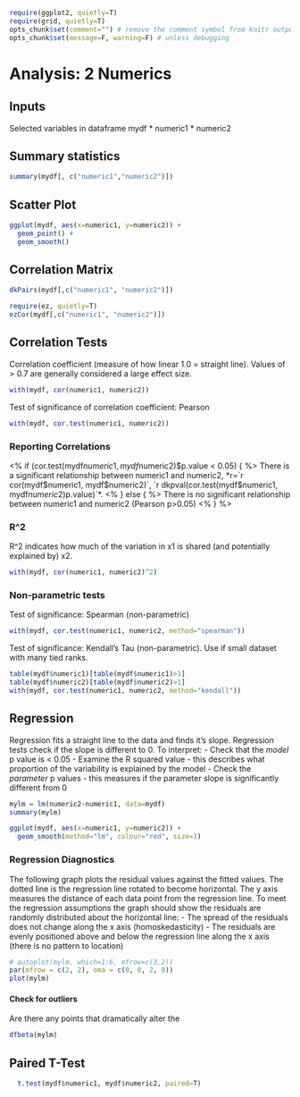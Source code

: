 ```r
require(ggplot2, quietly=T)
require(grid, quietly=T)
opts_chunk$set(comment="") # remove the comment symbol from knitr output
opts_chunk$set(message=F, warning=F) # unless debugging
```

# Analysis: 2 Numerics

## Inputs

Selected variables in dataframe mydf
* numeric1
* numeric2

## Summary statistics

```r
summary(mydf[, c("numeric1","numeric2")])
```

## Scatter Plot

```r
ggplot(mydf, aes(x=numeric1, y=numeric2)) +
  geom_point() +
  geom_smooth()
```

## Correlation Matrix

```r
dkPairs(mydf[,c("numeric1", "numeric2")])
```

```r
require(ez, quietly=T) 
ezCor(mydf[,c("numeric1", "numeric2")])
```

## Correlation Tests

Correlation coefficient (measure of how linear 1.0 = straight line). Values of > 0.7 are generally considered a large effect size.

```r
with(mydf, cor(numeric1, numeric2))
```

Test of significance of correlation coefficient: Pearson

```r
with(mydf, cor.test(numeric1, numeric2))
```

### Reporting Correlations

<% if (cor.test(mydf$numeric1, mydf$numeric2)$p.value < 0.05) { %> 
There is a significant relationship between numeric1 and numeric2, *r=`r cor(mydf$numeric1, mydf$numeric2)`, `r dkpval(cor.test(mydf$numeric1, mydf$numeric2)$p.value)`*.
<% } else { %>
There is no significant relationship between numeric1 and numeric2 (Pearson p>0.05)
<% } %>

### R^2

R^2 indicates how much of the variation in x1 is shared (and potentially explained by) x2.

```r
with(mydf, cor(numeric1, numeric2)^2)
```

### Non-parametric tests

Test of significance: Spearman (non-parametric)

```r
with(mydf, cor.test(numeric1, numeric2, method="spearman"))
```

Test of significance: Kendall's Tau (non-parametric). Use if small dataset with many tied ranks.

```r
table(mydf$numeric1)[table(mydf$numeric1)>1]
table(mydf$numeric2)[table(mydf$numeric2)>1]
with(mydf, cor.test(numeric1, numeric2, method="kendall"))
```

## Regression

Regression fits a straight line to the data and finds it's slope. Regression tests check if the slope is different to 0. To interpret:
- Check that the *model* p value is < 0.05
- Examine the R squared value - this describes what proportion of the variability is explained by the model
- Check the *parameter* p values - this measures if the parameter slope is significantly different from 0

```r
mylm = lm(numeric2~numeric1, data=mydf)
summary(mylm)
```

```r
ggplot(mydf, aes(x=numeric1, y=numeric2)) + 
  geom_smooth(method="lm", colour="red", size=1)  
```

### Regression Diagnostics

The following graph plots the residual values against the fitted values. The dotted line is the regression line rotated to become horizontal. The y axis measures the distance of each data point from the regression line. To meet the regression assumptions the graph should show the residuals are randomly distributed about the horizontal line:
- The spread of the residuals does not change along the x axis (homoskedasticity)
- The residuals are evenly positioned above and below the regression line along the x axis (there is no pattern to location)

```r
# autoplot(mylm, which=1:6, mfrow=c(3,2))
par(mfrow = c(2, 2), oma = c(0, 0, 2, 0))
plot(mylm)
```

#### Check for outliers

Are there any points that dramatically alter the 

```r
dfbeta(mylm)
```


## Paired T-Test

```r
  t.test(mydf$numeric1, mydf$numeric2, paired=T)
```

